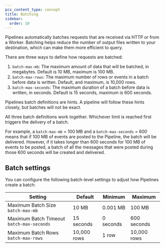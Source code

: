 ```yaml
---
pcx_content_type: concept
title: Batching
sidebar:
  order: 10
---
```


Pipelines automatically batches requests that are received via HTTP or from a Worker. Batching helps reduce the number of output files written to your destination, which can make them more efficient to query.

There are three ways to define how requests are batched:

1. `batch-max-mb`: The maximum amount of data that will be batched, in megabytes. Default is 10 MB, maximum is 100 MB.
2. `batch-max-rows`: The maximum number of rows or events in a batch before data is written. Default, and maximum, is 10,000 rows.
3. `batch-max-seconds`: The maximum duration of a batch before data is written, in seconds. Default is 15 seconds, maximum is 600 seconds.

Pipelines batch definitions are hints. A pipeline will follow these hints closely, but batches will not be exact.

All three batch definitions work together. Whichever limit is reached first triggers the delivery of a batch.

For example, a `batch-max-mb` = 100 MB and a `batch-max-seconds` = 600 means that if 100 MB of events are posted to the Pipeline, the batch will be delivered. However, if it takes longer than 600 seconds for 100 MB of events to be posted, a batch of all the messages that were posted during those 600 seconds will be created and delivered.


## Batch settings

You can configure the following batch-level settings to adjust how Pipelines create a batch:

| Setting                                   | Default     | Minimum   | Maximum     |
| ----------------------------------------- | ----------- | --------- | ----------- |
| Maximum Batch Size `batch-max-mb`         | 10 MB       | 0.001 MB  | 100 MB      |
| Maximum Batch Timeout `batch-max-seconds` | 15 seconds  | 0 seconds | 600 seconds |
| Maximum Batch Rows `batch-max-rows`       | 10,000 rows | 1 row     | 10,000 rows |
